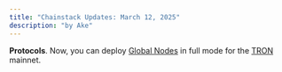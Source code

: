 ```yaml
---
title: "Chainstack Updates: March 12, 2025"
description: "by Ake"
---
```

**Protocols**. Now, you can deploy [Global Nodes](/docs/global-elastic-node) in full mode for the [TRON](/docs/tron-tooling) mainnet.
